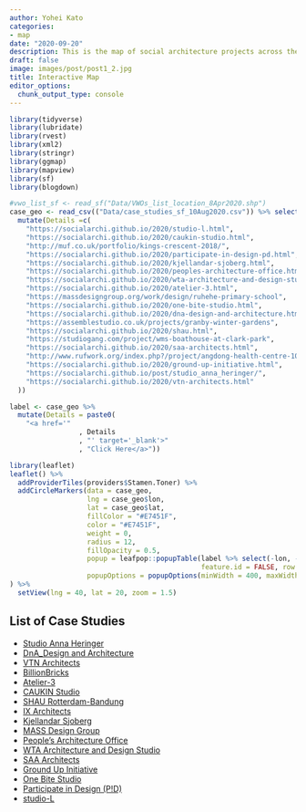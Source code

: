 ```yaml
---
author: Yohei Kato
categories:
- map
date: "2020-09-20"
description: This is the map of social architecture projects across the world.
draft: false
image: images/post/post1_2.jpg
title: Interactive Map
editor_options: 
  chunk_output_type: console
---
```



```r
library(tidyverse)
library(lubridate)
library(rvest)
library(xml2)
library(stringr)
library(ggmap)
library(mapview)
library(sf)
library(blogdown)
```

```r
#vwo_list_sf <- read_sf("Data/VWOs_list_location_8Apr2020.shp")
case_geo <- read_csv(("Data/case_studies_sf_10Aug2020.csv")) %>% select(-ID, -Link) %>% 
  mutate(Details =c(
    "https://socialarchi.github.io/2020/studio-l.html",
    "https://socialarchi.github.io/2020/caukin-studio.html",
    "http://muf.co.uk/portfolio/kings-crescent-2018/",
    "https://socialarchi.github.io/2020/participate-in-design-pd.html",
    "https://socialarchi.github.io/2020/kjellandar-sjoberg.html",
    "https://socialarchi.github.io/2020/peoples-architecture-office.html",
    "https://socialarchi.github.io/2020/wta-architecture-and-design-studio.html",
    "https://socialarchi.github.io/2020/atelier-3.html",
    "https://massdesigngroup.org/work/design/ruhehe-primary-school",
    "https://socialarchi.github.io/2020/one-bite-studio.html",
    "https://socialarchi.github.io/2020/dna-design-and-architecture.html",
    "https://assemblestudio.co.uk/projects/granby-winter-gardens",
    "https://socialarchi.github.io/2020/shau.html",
    "https://studiogang.com/project/wms-boathouse-at-clark-park",
    "https://socialarchi.github.io/2020/saa-architects.html",
    "http://www.rufwork.org/index.php?/project/angdong-health-centre-10/",
    "https://socialarchi.github.io/2020/ground-up-initiative.html",
    "https://socialarchi.github.io/post/studio_anna_heringer/",
    "https://socialarchi.github.io/2020/vtn-architects.html"
  ))
```

```r
label <- case_geo %>%  
  mutate(Details = paste0(
    "<a href='"
                 , Details
                 , "' target='_blank'>"
                 , "Click Here</a>"))
```

```r
library(leaflet)
leaflet() %>%
  addProviderTiles(providers$Stamen.Toner) %>% 
  addCircleMarkers(data = case_geo,
                   lng = case_geo$lon,
                   lat = case_geo$lat,
                   fillColor = "#E7451F",
                   color = "#E7451F",
                   weight = 0,
                   radius = 12,
                   fillOpacity = 0.5,
                   popup = leafpop::popupTable(label %>% select(-lon, -lat, -address), 
                                               feature.id = FALSE, row.numbers = FALSE),
                   popupOptions = popupOptions(minWidth = 400, maxWidth = 550, closeOnClick = TRUE)
) %>% 
  setView(lng = 40, lat = 20, zoom = 1.5)
```

<!-- leafpop::popupTable(label) -->

## List of Case Studies
- [Studio Anna Heringer](https://socialarchi.github.io/post/studio_anna_heringer/)
- [DnA_Design and Architecture](https://socialarchi.github.io/2020/dna-design-and-architecture.html)
- [VTN Architects](https://socialarchi.github.io/2020/vtn-architects.html)
- [BillionBricks](https://socialarchi.github.io/2020/billionbricks.html)
- [Atelier-3](https://socialarchi.github.io/2020/atelier-3.html)
- [CAUKIN Studio](https://socialarchi.github.io/2020/caukin-studio.html)
- [SHAU Rotterdam-Bandung](https://socialarchi.github.io/2020/shau.html)
- [IX Architects](https://socialarchi.github.io/2020/ix-architects.html)
- [Kjellandar Sjoberg](https://socialarchi.github.io/2020/kjellandar-sjoberg.html)
- [MASS Design Group](https://socialarchi.github.io/2020/mass-design-group.html)
- [People's Architecture Office](https://socialarchi.github.io/2020/peoples-architecture-office.html)
- [WTA Architecture and Design Studio](https://socialarchi.github.io/2020/wta-architecture-and-design-studio.html)
- [SAA Architects](https://socialarchi.github.io/2020/saa-architects.html)
- [Ground Up Initiative](https://socialarchi.github.io/2020/ground-up-initiative.html)
- [One Bite Studio](https://socialarchi.github.io/2020/one-bite-studio.html)
- [Participate in Design (P!D)](https://socialarchi.github.io/2020/participate-in-design-pd.html)
- [studio-L](https://socialarchi.github.io/2020/studio-l.html)


